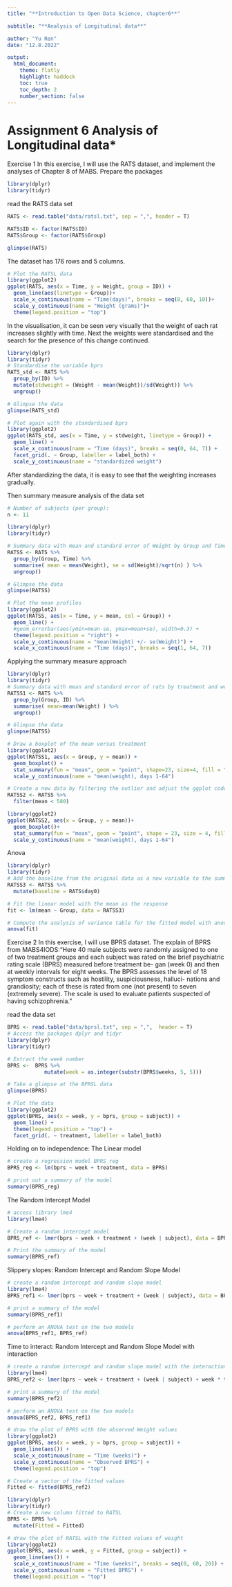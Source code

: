 ```yaml
---
title: "**Introduction to Open Data Science, chapter6**"

subtitle: "**Analysis of Longitudinal data**"

author: "Yu Ren"
date: "12.8.2022"

output: 
  html_document:
    theme: flatly
    highlight: haddock
    toc: true
    toc_depth: 2
    number_section: false
---
```

# Assignment 6 Analysis of Longitudinal data*
Exercise 1
In this exercise, I will use the RATS dataset, and implement the analyses of Chapter 8 of MABS.
Prepare the packages
```r
library(dplyr)
library(tidyr)
```

read the RATS data set
```r
RATS <- read.table("data/ratsl.txt", sep = ",", header = T)

RATS$ID <- factor(RATS$ID)
RATS$Group <- factor(RATS$Group)

glimpse(RATS)
```
The dataset has 176 rows and 5 columns.

```r
# Plot the RATSL data
library(ggplot2)
ggplot(RATS, aes(x = Time, y = Weight, group = ID)) +
  geom_line(aes(linetype = Group))+
  scale_x_continuous(name = "Time(days)", breaks = seq(0, 60, 10))+
  scale_y_continuous(name = "Weight (grams)")+
  theme(legend.position = "top")
```
In the visualisation, it can be seen very visually that the weight of each rat increases slightly with time.
Next the weights were standardised and the search for the presence of this change continued.
```r
library(dplyr)
library(tidyr)
# Standardise the variable bprs
RATS_std <- RATS %>%
  group_by(ID) %>%
  mutate(stdweight = (Weight - mean(Weight))/sd(Weight)) %>%
  ungroup()

# Glimpse the data
glimpse(RATS_std)

# Plot again with the standardised bprs
library(ggplot2)
ggplot(RATS_std, aes(x = Time, y = stdweight, linetype = Group)) +
  geom_line() +
  scale_x_continuous(name = "Time (days)", breaks = seq(0, 64, 7)) +
  facet_grid(. ~ Group, labeller = label_both) +
  scale_y_continuous(name = "standardized weight") 
```
After standardizing the data, it is easy to see that the weighting increases gradually.

Then summary measure analysis of the data set
```r
# Number of subjects (per group):
n <- 11

library(dplyr)
library(tidyr)

# Summary data with mean and standard error of Weight by Group and Time 
RATSS <- RATS %>%
  group_by(Group, Time) %>%
  summarise( mean = mean(Weight), se = sd(Weight)/sqrt(n) ) %>%
  ungroup()

# Glimpse the data
glimpse(RATSS)

# Plot the mean profiles
library(ggplot2)
ggplot(RATSS, aes(x = Time, y = mean, col = Group)) +
  geom_line() +
  #geom_errorbar(aes(ymin=mean-se, ymax=mean+se), width=0.3) +
  theme(legend.position = "right") +
  scale_y_continuous(name = "mean(Weight) +/- se(Weight)") +
  scale_x_continuous(name = "Time (days)", breaks = seq(1, 64, 7))
```

Applying the summary measure approach
```r
library(dplyr)
library(tidyr)
# Summary data with mean and standard error of rats by treatment and week 
RATSS1 <- RATS %>%
  group_by(Group, ID) %>%
  summarise( mean=mean(Weight) ) %>%
  ungroup()

# Glimpse the data
glimpse(RATSS)

# Draw a boxplot of the mean versus treatment
library(ggplot2)
ggplot(RATSS1, aes(x = Group, y = mean)) +
  geom_boxplot() +
  stat_summary(fun = "mean", geom = "point", shape=23, size=4, fill = "white") +
  scale_y_continuous(name = "mean(weight), days 1-64")

# Create a new data by filtering the outlier and adjust the ggplot code the draw the plot again with the new data
RATSS2 <- RATSS %>%
  filter(mean < 580)

library(ggplot2)
ggplot(RATSS2, aes(x = Group, y = mean))+
  geom_boxplot()+
  stat_summary(fun = "mean", geom = "point", shape = 23, size = 4, fill = "white")+
  scale_y_continuous(name = "mean(weight), days 1-64")
```

Anova
```r
library(dplyr)
library(tidyr)
# Add the baseline from the original data as a new variable to the summary data
RATSS3 <- RATSS %>%
  mutate(baseline = RATS$day0)

# Fit the linear model with the mean as the response 
fit <- lm(mean ~ Group, data = RATSS3)

# Compute the analysis of variance table for the fitted model with anova()
anova(fit)
```

Exercise 2
In this exercise, I will use BPRS dataset.
The explain of BPRS from MABS4IODS:"Here 40 male subjects were randomly assigned to one of two treatment groups and each subject was rated on the brief psychiatric rating scale (BPRS) measured before treatment be- gan (week 0) and then at weekly intervals for eight weeks. The BPRS assesses the level of 18 symptom constructs such as hostility, suspiciousness, halluci- nations and grandiosity; each of these is rated from one (not present) to seven (extremely severe). The scale is used to evaluate patients suspected of having schizophrenia."

read the data set
```r
BPRS <- read.table("data/bprsl.txt", sep = ",",  header = T)
# Access the packages dplyr and tidyr
library(dplyr)
library(tidyr)

# Extract the week number
BPRS <-  BPRS %>% 
            mutate(week = as.integer(substr(BPRS$weeks, 5, 5)))

# Take a glimpse at the BPRSL data
glimpse(BPRS)
```

```r
# Plot the data
library(ggplot2)
ggplot(BPRS, aes(x = week, y = bprs, group = subject)) +
  geom_line() +
  theme(legend.position = "top") +
  facet_grid(. ~ treatment, labeller = label_both)
```

Holding on to independence: The Linear model
```r
# create a regression model BPRS_reg
BPRS_reg <- lm(bprs ~ week + treatment, data = BPRS)

# print out a summary of the model
summary(BPRS_reg)
```
The Random Intercept Model
```r
# access library lme4
library(lme4)

# Create a random intercept model
BPRS_ref <- lmer(bprs ~ week + treatment + (week | subject), data = BPRS, REML = FALSE)

# Print the summary of the model
summary(BPRS_ref)
```
Slippery slopes: Random Intercept and Random Slope Model
```r
# create a random intercept and random slope model
library(lme4)
BPRS_ref1 <- lmer(bprs ~ week + treatment + (week | subject), data = BPRS, REML = FALSE)

# print a summary of the model
summary(BPRS_ref1)

# perform an ANOVA test on the two models
anova(BPRS_ref1, BPRS_ref)
```
Time to interact: Random Intercept and Random Slope Model with interaction
```r
# create a random intercept and random slope model with the interaction
library(lme4)
BPRS_ref2 <- lmer(bprs ~ week + treatment + (week | subject) + week * treatment, data = BPRS, REML = FALSE)

# print a summary of the model
summary(BPRS_ref2)

# perform an ANOVA test on the two models
anova(BPRS_ref2, BPRS_ref1) 

# draw the plot of BPRS with the observed Weight values
library(ggplot2)
ggplot(BPRS, aes(x = week, y = bprs, group = subject)) +
  geom_line(aes()) +
  scale_x_continuous(name = "Time (weeks)") +
  scale_y_continuous(name = "Observed BPRS") +
  theme(legend.position = "top") 

# Create a vector of the fitted values
Fitted <- fitted(BPRS_ref2)

library(dplyr)
library(tidyr)
# Create a new column fitted to RATSL
BPRS <- BPRS %>%
  mutate(Fitted = Fitted)

# draw the plot of RATSL with the Fitted values of weight
library(ggplot2)
ggplot(BPRS, aes(x = week, y = Fitted, group = subject)) +
  geom_line(aes()) +
  scale_x_continuous(name = "Time (weeks)", breaks = seq(0, 60, 20)) +
  scale_y_continuous(name = "Fitted BPRS") +
  theme(legend.position = "top")

```









